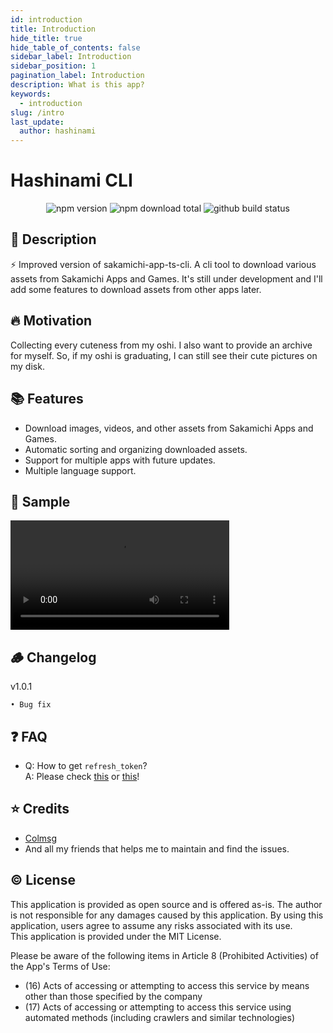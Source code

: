 ```yaml
---
id: introduction
title: Introduction
hide_title: true
hide_table_of_contents: false
sidebar_label: Introduction
sidebar_position: 1
pagination_label: Introduction
description: What is this app? 
keywords:
  - introduction
slug: /intro
last_update:
  author: hashinami
---
```


<h1 style={{textAlign: "center", fontWeight: "bold"}}>Hashinami CLI</h1>

<div align="center">
  <img style={{marginRight: "5px", marginLeft: "5px"}} src="https://img.shields.io/npm/v/hashinami-cli?logo=npm&logoColor=cb3837" alt="npm version" />
  <img style={{marginRight: "5px", marginLeft: "5px"}} src="https://img.shields.io/npm/dw/hashinami-cli?logo=npm&logoColor=cb3837" alt="npm download total" />
  <img style={{marginRight: "5px", marginLeft: "5px"}} src="https://github.com/hashinami46/hashinami-cli/actions/workflows/npm-publish.yml/badge.svg" alt="github build status" />
</div>

## 🚀 Description
⚡ Improved version of sakamichi-app-ts-cli. A cli tool to download various assets from Sakamichi Apps and Games.
It's still under development and I'll add some features to download assets from other apps later.

## 🔥 Motivation
Collecting every cuteness from my oshi. I also want to provide an archive for myself. 
So, if my oshi is graduating, I can still see their cute pictures on my disk.

## 📚 Features
- Download images, videos, and other assets from Sakamichi Apps and Games.
- Automatic sorting and organizing downloaded assets.
- Support for multiple apps with future updates.
- Multiple language support.

## 📸 Sample
<video width="350px" controls>
  <source src={require("@site/static/vid/sample-vid-01.mp4").default} type="video/mp4" />
</video>

## 🪵 Changelog
v1.0.1
```
• Bug fix
```

## ❓ FAQ
* Q: How to get `refresh_token`?  
  A: Please check [this](/docs/setup) or [this](https://github.com/proshunsuke/colmsg/blob/main/doc%2Fhow_to_get_refresh_token.md)!

## ⭐ Credits
- [Colmsg](https://github.com/proshunsuke/colmsg)
- And all my friends that helps me to maintain and find the issues.

## ©️ License
This application is provided as open source and is offered as-is. The author is not responsible for any damages caused by this application. By using this application, users agree to assume any risks associated with its use.\
This application is provided under the MIT License.

Please be aware of the following items in Article 8 (Prohibited Activities) of the App's Terms of Use:
- (16) Acts of accessing or attempting to access this service by means other than those specified by the company
- (17) Acts of accessing or attempting to access this service using automated methods (including crawlers and similar technologies)
